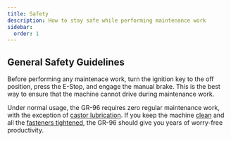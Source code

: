 ```yaml
---
title: Safety
description: How to stay safe while performing maintenance work
sidebar:
  order: 1
---
```



## General Safety Guidelines

<Aside type="caution" title="Caution">
  Before performing any maintenace work, turn the ignition key to the off position, press the E-Stop, and engage the manual brake. This is the best way to ensure that the machine cannot drive during maintenance work.
</Aside>

Under normal usage, the GR-96 requires zero regular maintenance work, with the exception of [castor lubrication](/maintenance/lubrication). If you keep the machine [clean](/maintenance/cleaning) and all the [fasteners tightened](/maintenance/fasteners), the GR-96 should give you years of worry-free productivity.



